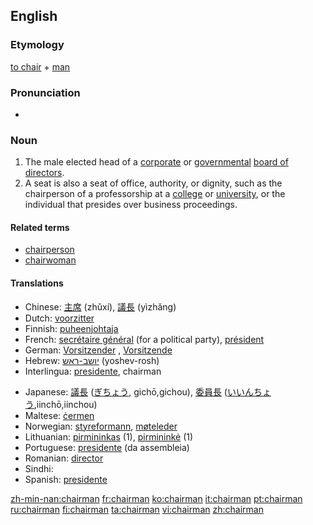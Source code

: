 ==English==

===Etymology===
[[chair#Verb|to chair]] + [[man]]

===Pronunciation===
*{{audio|en-us-chairman.ogg|Audio (US)}}

===Noun===
{{wikipedia}}{{en-noun|chairmen}}

# The male elected head of a [[corporate]] or [[government]]al [[board of directors]].
# <!--something is wrong with this defn-->A seat is also a seat of office, authority, or dignity, such as the chairperson of a professorship at a [[college]] or [[university]], or the individual that presides over business proceedings.

====Related terms====
*[[chairperson]]
*[[chairwoman]]

====Translations====
{{top}}
*Chinese: [[主席]] (zhǔxí), [[議長]] (yìzhǎng)
*Dutch: [[voorzitter]] {{m}}
*Finnish: [[puheenjohtaja]]
*French: [[secrétaire général]] (for a political party), [[président]] {{m}}
*German: [[Vorsitzender]] {{m}}, [[Vorsitzende]] {{f}}
*Hebrew: [[יושב-ראש]] (yoshev-rosh) {{m}}
*Interlingua: [[presidente]], chairman
{{mid}}
*Japanese: [[議長]] ([[ぎちょう]], gichō,gichou), [[委員長]] ([[いいんちょう]],iinchō,iinchou)
*Maltese: [[ċermen]]
*Norwegian: [[styreformann]], [[møteleder]]
*Lithuanian: [[pirmininkas]] {{m}} (1), [[pirmininkė]] {{f}} (1)
*Portuguese: [[presidente]] (da assembleia)
*Romanian: [[director]]
*Sindhi: {{SDchar|[[نِشِستمان]]}}
*Spanish: [[presidente]]
{{bottom}}

[[zh-min-nan:chairman]]
[[fr:chairman]]
[[ko:chairman]]
[[it:chairman]]
[[pt:chairman]]
[[ru:chairman]]
[[fi:chairman]]
[[ta:chairman]]
[[vi:chairman]]
[[zh:chairman]]